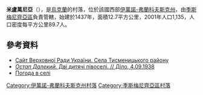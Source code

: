 {{coord|48|58|0|N|24|55|2|E|scale:30000|display=title}}

'''米盧萬尼亞'''（{{lang-uk|Милування}}），是[[烏克蘭|烏克蘭]]的村落，位於該國西部[[伊萬諾-弗蘭科夫斯克州|伊萬諾-弗蘭科夫斯克州]]，由[[季斯梅尼齊亞區|季斯梅尼齊亞區]]負責管轄，始建於1437年，面積12.7平方公里，2001年人口1,135，人口密度每平方公里89.7人。

==參考資料==
* [https://archive.is/20121205045846/w1.c1.rada.gov.ua/pls/z7502/A004SIL?rdat1=11.08.2012&rf7571=14246 Сайт Верховної Ради України. Села Тисменицького району]
* [http://zbruc.eu/node/12388 ''Остап Далекий.'' Дві дитячі півоселі. // Діло, 4.09.1938] {{Wayback|url=http://zbruc.eu/node/12388 |date=20201231150210 }}
* [http://weather.in.ua/ua/ivano-frankovskaja/15651 Погода в селі ] {{Wayback|url=http://weather.in.ua/ua/ivano-frankovskaja/15651 |date=20111221012552 }}

{{DEFAULTSORT:Милування}}
[[Category:伊萬諾-弗蘭科夫斯克州村落|Category:伊萬諾-弗蘭科夫斯克州村落]]
[[Category:季斯梅尼齊亞區村落|Category:季斯梅尼齊亞區村落]]


{{IvanoFrankivsk-geo-stub}}